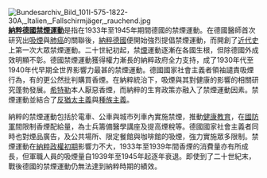 [[File:Bundesarchiv_Bild_101I-575-1822-30A,_Italien,_Fallschirmjäger,_rauchend.jpg|left]]
'''[[納粹德國禁煙運動|納粹德國禁煙運動]]'''是指在1933年至1945年期間德國的禁煙運動。在德國醫師首次研究出[[吸煙|吸煙]]與[[肺癌|肺癌]]的關聯後，[[納粹德國|納粹德國]]便開始強烈提倡禁煙運動，而開創了[[近代史|近代史]]上第一次大眾禁煙運動。二十世紀初起，禁[[菸草|煙]]運動逐漸在各國生根，但除德國外成效明顯不彰。德國禁煙運動獲得權力漸長的納粹政府全力支持，成了1930年代至1940年代早期全世界影響力最甚的禁煙運動。德國國家社會主義者領袖譴責吸煙行為，有的更公然批判購買香煙。在納粹統治下，吸煙與其對健康的影響的相關研究蓬勃發展。[[希特勒|希特勒]]本人厭惡香煙，而納粹的生育政策亦融入了禁煙運動因素。禁煙運動並結合了[[反猶太主義|反猶太主義]]與[[種族主義|種族主義]]。

納粹的禁煙運動包括於電車、公車與城市列車內實施禁煙，推動[[健康教育|健康教育]]，在[[德意志國防軍|國防軍]]間限制香煙配給量，為士兵籌備醫學講座及提高煙稅等。德國國家社會主義者同時也對煙品廣告，及公共場所、限定餐館與咖啡館的吸煙，強力實施眾多限制。禁煙運動在[[德國歷史|納粹政權初期]]影響力不大，1933年至1939年間香煙的消費量亦有所成長，但軍職人員的吸煙量自1939年至1945年起逐年衰退。即使到了二十世紀末，戰後德國的禁煙運動仍無法達到納粹時期的績效。